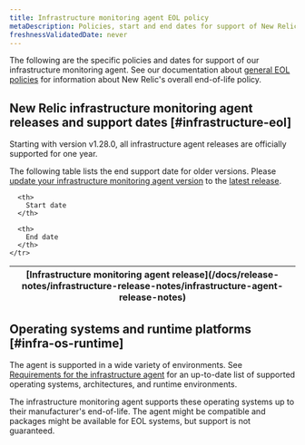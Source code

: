 ```yaml
---
title: Infrastructure monitoring agent EOL policy
metaDescription: Policies, start and end dates for support of New Relic infrastructure monitoring agent releases.
freshnessValidatedDate: never
---
```


The following are the specific policies and dates for support of our infrastructure monitoring agent. See our documentation about [general EOL policies](/docs/licenses/end-of-life/notification-changes-new-relic-saas-features-distributed-software/) for information about New Relic's overall end-of-life policy.

## New Relic infrastructure monitoring agent releases and support dates [#infrastructure-eol]

Starting with version v1.28.0, all infrastructure agent releases are officially supported for one year. 

The following table lists the end support date for older versions. Please [update your infrastructure monitoring agent version](/docs/infrastructure/install-infrastructure-agent/update-or-uninstall/update-infrastructure-agent/) to the [latest release](/docs/release-notes/infrastructure-release-notes/infrastructure-agent-release-notes).

<table>
  <thead>
    <tr>
      <th>
        [Infrastructure monitoring agent release](/docs/release-notes/infrastructure-release-notes/infrastructure-agent-release-notes)
      </th>

      <th>
        Start date
      </th>

      <th>
        End date
      </th>
    </tr>
  </thead>
  <EolPage agent='infrastructure' />
</table>

## Operating systems and runtime platforms [#infra-os-runtime]

The agent is supported in a wide variety of environments. See [Requirements for the infrastructure agent](/docs/infrastructure/install-infrastructure-agent/get-started/requirements-infrastructure-agent/) for an up-to-date list of supported operating systems, architectures, and runtime environments.

The infrastructure monitoring agent supports these operating systems up to their manufacturer's end-of-life. The agent might be compatible and packages might be available for EOL systems, but support is not guaranteed.
